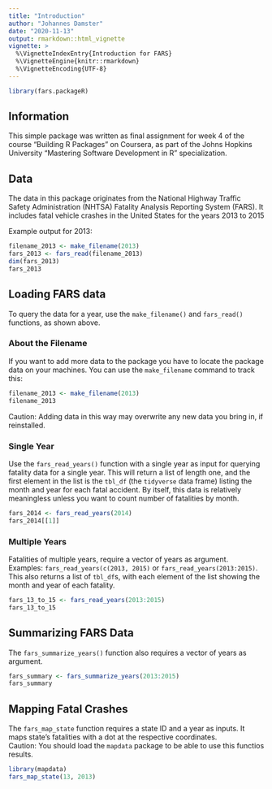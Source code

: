 ```yaml
---
title: "Introduction"
author: "Johannes Damster"
date: "2020-11-13"
output: rmarkdown::html_vignette
vignette: >
  %\VignetteIndexEntry{Introduction for FARS}
  %\VignetteEngine{knitr::rmarkdown}
  %\VignetteEncoding{UTF-8}
---
```


```r
library(fars.packageR)
```

## Information

This simple package was written as final assignment for week 4 of the course "Building R Packages" on Coursera, as part of the Johns Hopkins University "Mastering Software Development in R" specialization.

## Data

The data in this package originates from the National Highway Traffic Safety Administration (NHTSA) Fatality Analysis Reporting System (FARS). It includes fatal vehicle crashes in the United States for the years 2013 to 2015

Example output for 2013:

```r
filename_2013 <- make_filename(2013)
fars_2013 <- fars_read(filename_2013) 
dim(fars_2013)
fars_2013
```

## Loading FARS data

To query the data for a year, use the `make_filename()` and `fars_read()` functions, as shown above.

### About the Filename

If you want to add more data to the package you have to locate the package data on your machines. You can use the `make_filename` command to track this:

```r
filename_2013 <- make_filename(2013)
filename_2013
```

Caution: Adding data in this way may overwrite any new data you bring in, if reinstalled.

### Single Year

Use the `fars_read_years()` function with a single year as input for querying fatality data for a single year.  This will return a list of length one, and the first element in the list is the `tbl_df` (the `tidyverse` data frame) listing the month and year for each fatal accident.  By itself, this data is relatively meaningless unless you want to count number of fatalities by month.

```r
fars_2014 <- fars_read_years(2014)
fars_2014[[1]]
```

### Multiple Years

Fatalities of multiple years, require a vector of years as argument.
Examples: `fars_read_years(c(2013, 2015)` or `fars_read_years(2013:2015)`.  
This also returns a list of `tbl_df`s,  with each element of the list showing the month and year of each fatality. 

```r
fars_13_to_15 <- fars_read_years(2013:2015)
fars_13_to_15
```

## Summarizing FARS Data

The `fars_summarize_years()` function also requires a vector of years as argument.

```r
fars_summary <- fars_summarize_years(2013:2015)
fars_summary
```

## Mapping Fatal Crashes

The `fars_map_state` function requires a state ID and a year as inputs. 
It maps state's fatalities with a dot at the respective coordinates.  
Caution: You should load the `mapdata` package to be able to use this functios results.


```r
library(mapdata)
fars_map_state(13, 2013)
```
